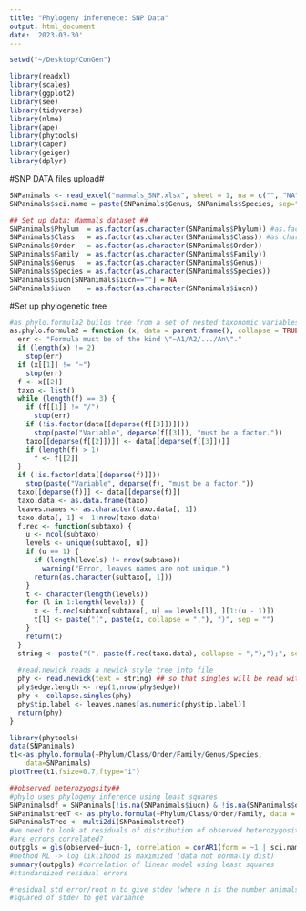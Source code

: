 ```yaml
---
title: "Phylogeny inferenece: SNP Data"
output: html_document
date: '2023-03-30'
---
```


```r
setwd("~/Desktop/ConGen")

library(readxl)
library(scales)
library(ggplot2)
library(see)
library(tidyverse)
library(nlme)
library(ape)
library(phytools)
library(caper)
library(geiger)
library(dplyr)

```

#SNP DATA files upload#
```r
SNPanimals <- read_excel("mammals_SNP.xlsx", sheet = 1, na = c("", "NA")) #removes empty cells and NA's
SNPanimals$sci.name = paste(SNPanimals$Genus, SNPanimals$Species, sep=" ") #sci name

## Set up data: Mammals dataset ##
SNPanimals$Phylum  = as.factor(as.character(SNPanimals$Phylum)) #as.factor converts to signify levels 
SNPanimals$Class   = as.factor(as.character(SNPanimals$Class)) #as.character converts object with letters
SNPanimals$Order   = as.factor(as.character(SNPanimals$Order))
SNPanimals$Family  = as.factor(as.character(SNPanimals$Family))
SNPanimals$Genus   = as.factor(as.character(SNPanimals$Genus))
SNPanimals$Species = as.factor(as.character(SNPanimals$Species))
SNPanimals$iucn[SNPanimals$iucn==""] = NA
SNPanimals$iucn    = as.factor(as.character(SNPanimals$iucn))

```

#Set up phylogenetic tree
```r
#as phylo.formula2 builds tree from a set of nested taxonomic variables
as.phylo.formula2 = function (x, data = parent.frame(), collapse = TRUE){ 
  err <- "Formula must be of the kind \"~A1/A2/.../An\"."
  if (length(x) != 2) 
    stop(err)
  if (x[[1]] != "~") 
    stop(err)
  f <- x[[2]]
  taxo <- list()
  while (length(f) == 3) {
    if (f[[1]] != "/") 
      stop(err)
    if (!is.factor(data[[deparse(f[[3]])]])) 
      stop(paste("Variable", deparse(f[[3]]), "must be a factor."))
    taxo[[deparse(f[[2]])]] <- data[[deparse(f[[3]])]]
    if (length(f) > 1) 
      f <- f[[2]]
  }
  if (!is.factor(data[[deparse(f)]])) 
    stop(paste("Variable", deparse(f), "must be a factor."))
  taxo[[deparse(f)]] <- data[[deparse(f)]]
  taxo.data <- as.data.frame(taxo)
  leaves.names <- as.character(taxo.data[, 1])
  taxo.data[, 1] <- 1:nrow(taxo.data)
  f.rec <- function(subtaxo) {
    u <- ncol(subtaxo)
    levels <- unique(subtaxo[, u])
    if (u == 1) {
      if (length(levels) != nrow(subtaxo)) 
        warning("Error, leaves names are not unique.")
      return(as.character(subtaxo[, 1]))
    }
    t <- character(length(levels))
    for (l in 1:length(levels)) {
      x <- f.rec(subtaxo[subtaxo[, u] == levels[l], ][1:(u - 1)])
      t[l] <- paste("(", paste(x, collapse = ","), ")", sep = "")
    }
    return(t)
  }
  string <- paste("(", paste(f.rec(taxo.data), collapse = ","),");", sep = "")
  
  #read.newick reads a newick style tree into file 
  phy <- read.newick(text = string) ## so that singles will be read without error
  phy$edge.length <- rep(1,nrow(phy$edge))
  phy <- collapse.singles(phy)
  phy$tip.label <- leaves.names[as.numeric(phy$tip.label)]
  return(phy)
}

library(phytools)
data(SNPanimals)
t1<-as.phylo.formula(~Phylum/Class/Order/Family/Genus/Species, 
    data=SNPanimals)
plotTree(t1,fsize=0.7,ftype="i")
```

```r
##observed heterozyogsity## 
#phylo uses phylogeny inference using least squares 
SNPanimalsdf = SNPanimals[!is.na(SNPanimals$iucn) & !is.na(SNPanimals$observed),]
SNPanimalstreeT <- as.phylo.formula(~Phylum/Class/Order/Family, data = SNPanimals, collapse = TRUE) 
SNPanimalsTree <- multi2di(SNPanimalstreeT)
#we need to look at residuals of distribution of observed heterozygosity from taxonomy to see correlation from shared ancestry
#are errors correlated? 
outpgls = gls(observed~iucn-1, correlation = corAR1(form = ~1 | sci.name), data = SNPanimalsdf, method = "ML")
#method ML -> log liklihood is maximized (data not normally dist)
summary(outpgls) #correlation of linear model using least squares 
#standardized residual errors

#residual std error/root n to give stdev (where n is the number animals in dataset that is being analyzed (df+1))
#squared of stdev to get variance

```
